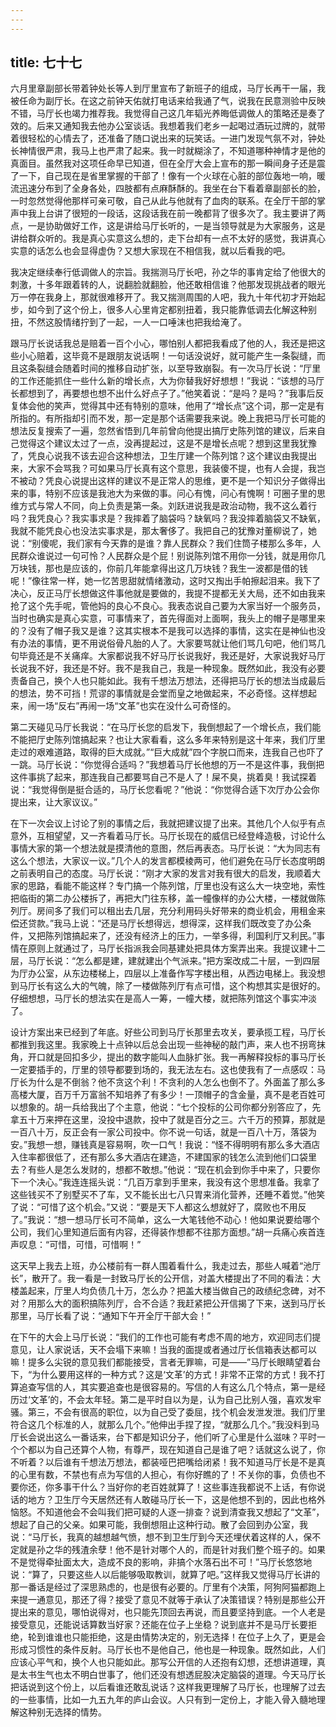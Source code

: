 ```yaml
---
---
---
```

title: 七十七
---



六月里章副部长带着钟处长等人到厅里宣布了新班子的组成，马厅长再干一届，我被任命为副厅长。在这之前钟天佑就打电话来给我通了气，说我在民意测验中反映不错，马厅长也竭力推荐我。我觉得自己这几年韬光养晦低调做人的策略还是奏了效的。后来又通知我去他办公室谈话。我想着我们老乡一起喝过酒玩过牌的，就带着很轻松的心情去了，还准备了随口说出来的玩笑话。一进门发现气氛不对，钟处长神情很严肃，我马上也严肃了起来。我一时就糊涂了，不知道哪种神情才是他的真面目。虽然我对这项任命早已知道，但在全厅大会上宣布的那一瞬间身子还是震了一下，自己现在是省里掌握的干部了！像有一个火球在心脏的部位轰地一响，暖流迅速分布到了全身各处，四肢都有点麻酥酥的。我坐在台下看着章副部长的脸，一时忽然觉得他那样可亲可敬，自己从此与他就有了血肉的联系。在全厅干部的掌声中我上台讲了很短的一段话，这段话我在前一晚都背了很多次了。我主要讲了两点，一是协助做好工作，这是讲给马厅长听的，一是当领导就是为大家服务，这是讲给群众听的。我是真心实意这么想的，走下台却有一点不太好的感觉，我讲真心实意的话怎么也会显得虚伪？又想大家现在不相信我，就以后看我的吧。

我决定继续奉行低调做人的宗旨。我揣测马厅长吧，孙之华的事肯定给了他很大的刺激，十多年跟着转的人，说翻脸就翻脸，他还敢相信谁？他那发现挑战者的眼光万一停在我身上，那就很难移开了。我又揣测周围的人吧，我九十年代初才开始起步，如今到了这个份上，很多人心里肯定都别扭着，我只能靠低调去化解这种别扭，不然这股情绪拧到了一起，一人一口唾沫也把我给淹了。

跟马厅长说话我总是赔着一百个小心，哪怕别人都把我看成了他的人，我还是把这些小心赔着，这毕竟不是跟朋友说话啊！一句话没说好，就可能产生一条裂缝，而且这条裂缝会随着时间的推移自动扩张，以至导致崩裂。有一次马厅长说：“厅里的工作还能抓住一些什么新的增长点，大为你替我好好想想！”我说：“该想的马厅长都想到了，再要想也想不出什么好点子了。”他笑着说：“是吗？是吗？”我事后反复体会他的笑声，觉得其中还有特别的意味，他用了“增长点”这个词，那一定是有所指的。有所指却引而不发，那一定是那个话需要我来说。晚上我把马厅长可能的想法反复搜索了一遍，忽然省悟到几年前曾向他提出搞厅史陈列馆的建议，后来自己觉得这个建议太过了一点，没再提起过，这是不是增长点呢？想到这里我犹豫了，凭良心说我不该去迎合这种想法，卫生厅建一个陈列馆？这个建议由我提出来，大家不会骂我？可如果马厅长真有这个意思，我装傻不提，也有人会提，我岂不被动？凭良心说提出这样的建议不是正常人的思维，更不是一个知识分子做得出来的事，特别不应该是我池大为来做的事。问心有愧，问心有愧啊！可圈子里的思维方式与常人不同，向上负责是第一条。刘跃进说我是政治动物，我不这么着行吗？我凭良心？我实事求是？我摔着了脑袋吗？缺氧吗？我没摔着脑袋又不缺氧，我就不能凭良心也没法实事求是，那太奢侈了。我把自己的犹豫对董柳说了，她说：“别傻呢，我们家有今天靠的是谁？靠人民群众？我们住筒子楼那么多年，人民群众谁说过一句可怜？人民群众是个屁！别说陈列馆不用你一分钱，就是用你几万块钱，那也是应该的，你前几年能拿得出这几万块钱？我生一波都是借的钱呢！”像往常一样，她一忆苦思甜就情绪激动，这时又掏出手帕擦起泪来。我下了决心，反正马厅长想做这件事他就是要做的，我提不提都无关大局，还不如由我来抢了这个先手呢，管他妈的良心不良心。我表态说自己要为大家当好一个服务员，当时也确实是真心实意，可事情来了，首先得面对上面啊，我头上的帽子是哪里来的？没有了帽子我又是谁？这其实根本不是我可以选择的事情，这实在是神仙也没有办法的事情，更不用说俗骨凡胎的人了。大家要骂就让他们骂几句吧，他们骂几句毕竟还是不关痛痒。大家都说我不好马厅长说我好，我还是好，大家说我好马厅长说我不好，我还是不好。我不是我自己，我是一种现象。既然如此，我没有必要责备自己，换个人也只能如此。我有千想法万想法，还得把马厅长的想法当成最后的想法，势不可挡！荒谬的事情就是会堂而皇之地做起来，不必奇怪。这样想起来，闹一场“反右”再闹一场“文革”也实在没什么可奇怪的。

第二天碰见马厅长我说：“在马厅长您的启发下，我倒想起了一个增长点，我们能不能把厅史陈列馆搞起来？也让大家看看，这么多年来特别是这十年来，我们厅里走过的艰难道路，取得的巨大成就。”“巨大成就”四个字脱口而来，连我自己也吓了一跳。马厅长说：“你觉得合适吗？”我想着马厅长他想的万一不是这件事，我倒把这件事挑了起来，那连我自己都要骂自己不是人了！屎不臭，挑着臭！我试探着说：“我觉得倒是挺合适的，马厅长您看呢？”他说：“你觉得合适下次厅办公会你提出来，让大家议议。”

在下一次会议上讨论了别的事情之后，我就把建议提了出来。其他几个人似乎有点意外，互相望望，又一齐看着马厅长。马厅长现在的威信已经登峰造极，讨论什么事情大家的第一个想法就是摸清他的意图，然后再表态。马厅长说：“大为同志有这么个想法，大家议一议。”几个人的发言都模棱两可，他们避免在马厅长态度明朗之前表明自己的态度。马厅长说：“刚才大家的发言对我有很大的启发，我顺着大家的思路，看能不能这样？专门搞一个陈列馆，厅里也没有这么大一块空地，索性把临街的第二办公楼拆了，再把大门往东移，盖一幢像样的办公大楼，一楼就做陈列厅。房间多了我们可以租出去几层，充分利用码头好带来的商业机会，用租金来偿还贷款。”我马上说：“还是马厅长想得远，想得深，这样我们既改变了办公条件，又把陈列馆搞起来了，还没有经济上的压力，一举多得，利国利厅又利民。”事情在原则上就通过了，马厅长指派我会同基建处把具体方案弄出来。我提议建十二层，马厅长说：“怎么都是建，建就建出个气派来。”把方案改成二十层，一到四层为厅办公室，从东边楼梯上，四层以上准备作写字楼出租，从西边电梯上。我没想到马厅长有这么大的气魄，除了一楼做陈列厅有点可惜，这个构想其实是很好的。仔细想想，马厅长的想法实在是高人一筹，一幢大楼，就把陈列馆这个事实冲淡了。

设计方案出来已经到了年底。好些公司到马厅长那里去攻关，要承揽工程，马厅长都推到我这里。我家晚上十点钟以后总会出现一些神秘的敲门声，来人也不拐弯抹角，开口就是回扣多少，提出的数字能叫人血脉扩张。我一再解释投标的事马厅长一定要插手的，厅里的领导都要到场的，我无法左右。这也使我有了一点感叹：马厅长为什么是不倒翁？他不贪这个利！不贪利的人怎么也倒不了。外面盖了那么多高楼大厦，百万千万富翁不知培养了有多少！一顶帽子的含金量，真不是老百姓可以想象的。胡一兵给我出了个主意，他说：“七个投标的公司你都分别答应了，先拿五十万来押在这里，没投中退款，投中了就是百分之三。六千万的预算，那就是一百八十万，反正会有一家公司投中。你不说一句话，就是一百八十万，落袋为安。”我想一想，赚钱真是容易啊，吹一口气！我说：“怪不得明明有那么多大酒店入住率都很低了，还有那么多大酒店在建造，不建国家的钱怎么流到他们口袋里去？有些人是怎么发财的，想都不敢想。”他说：“现在机会到你手中来了，只要你下一个决心。”我连连摇头说：“几百万拿到手里来，我没有这个思想准备。我拿了这些钱买不了别墅买不了车，又不能长出七八只胃来消化营养，还睡不着觉。”他笑了说：“可惜了这个机会。”又说：“要是天下人都这么想就好了，腐败也不用反了。”我说：“想一想马厅长可不简单，这么一大笔钱他不动心！他如果说要给哪个公司，我们心里知道后面有内容，还得装作想都不往那方面想。”胡一兵痛心疾首连声叹息：“可惜，可惜，可惜啊！”

这天早上我去上班，办公楼前有一群人围着看什么，我走过去，那些人喊着“池厅长”，散开了。我一看是一封致马厅长的公开信，对盖大楼提出了不同的看法：大楼盖起来，厅里人均负债几十万，怎么办？把盖大楼当做自己的政绩纪念碑，对不对？用那么大的面积搞陈列厅，合不合适？我赶紧把公开信揭了下来，送到马厅长那里，马厅长看了说：“通知下午开全厅干部大会！”

在下午的大会上马厅长说：“我们的工作也可能有考虑不周的地方，欢迎同志们提意见，让人家说话，天不会塌下来嘛！当我的面提或者通过厅长信箱表达都可以嘛！提多么尖锐的意见我们都能接受，言者无罪嘛，可是——”马厅长眼睛望着台下，“为什么要用这样的一种方式？这是‘文革’的方式！非常不正常的方式！我不打算追查写信的人，其实要追查也是很容易的。写信的人有这么几个特点，第一是经历过‘文革’的，不会太年轻。第二是平时自以为是，认为自己比别人强，喜欢发牢骚。第三，不会有很高的职位，以为自己受了委屈，找个机会发泄发泄。我们厅里符合这几个标准的人，就那么几个。”他伸出手捏了捏，“就那么几个。”我没料到马厅长会说出这么一番话来，台下都是知识分子，他们听了心里是什么滋味？平时一个个都以为自己还算个人物，有尊严，现在知道自己是谁了吧？话就这么说了，你不听着？以后谁有千想法万想法，都装哑巴把嘴给闭紧！我不知道马厅长是不是真的心里有数，不禁也有点为写信的人担心，有你好瞧的了！不关你的事，负债也不要你还，你多事干什么？当好你的老百姓就算了！这些事连我都说不上话，有你说话的地方？卫生厅今天居然还有人敢碰马厅长一下，这是他想不到的，因此也格外恼怒。不知道他会不会叫我们把可疑的人逐一排查？说到清查我又想起了“文革”，想起了自己的父亲。如果可能，我倒想阻止这种行动。散了会回到办公室，我说：“马厅长，我真的越想越气愤，想不到卫生厅到今天还埋伏着这样的人，保不定就是孙之华的残渣余孽！他不是针对哪个人的，而是针对我们整个班子的。如果不是觉得牵扯面太大，造成不良的影响，非搞个水落石出不可！”马厅长悠悠地说：“算了，只要这些人以后能够吸取教训，就算了吧。”这样我又觉得马厅长讲的那一番话是经过了深思熟虑的，也是很有必要的。厅里有个决策，阿狗阿猫都跑上来提一通意见，那还了得？接受了意见不就等于承认了决策错误？特别是那些公开提出来的意见，哪怕说得对，也只能先顶回去再说，而且要坚持到底。一个人老是接受意见，还能说话算数当好家？还能在位子上坐稳？说到底并不是马厅长要拒绝，轮到谁谁也只能拒绝，这是由情势决定的，别无选择！在位子上久了，更是会形成习惯性的条件反射。马厅长也不是他自己，他也是一种现象。既然如此，人们应该心平气和，换个人也只能如此。那写公开信的人还抱有幻想，还想讲道理，真是太书生气也太不明白世事了，他们还没有想透屁股决定脑袋的道理。今天马厅长把话说到这个份上，以后看谁还敢乱说话？这样我更理解了马厅长，也理解了过去的一些事情，比如一九五九年的庐山会议。人只有到一定份上，才能入骨入髓地理解这种别无选择的情势。